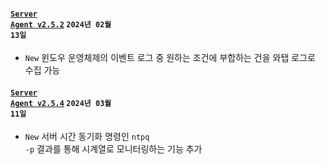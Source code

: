 #### <code class='changelog-service'><a href="https://docs.whatap.io/release-notes/server/server-2_5_2">Server Agent v2.5.2</a></code> <code class='changelog-date'>2024년 02월 13일</code>

- <code class="New">New</code> 윈도우 운영체제의 이벤트 로그 중 원하는 조건에 부합하는 건을 와탭 로그로 수집 가능

#### <code class='changelog-service'><a href="https://docs.whatap.io/release-notes/server/server-2_5_4">Server Agent v2.5.4</a></code> <code class='changelog-date'>2024년 03월 11일</code>

- <code class="New">New</code> 서버 시간 동기화 명령인 <code>ntpq -p</code> 결과를 통해 시계열로 모니터링하는 기능 추가

